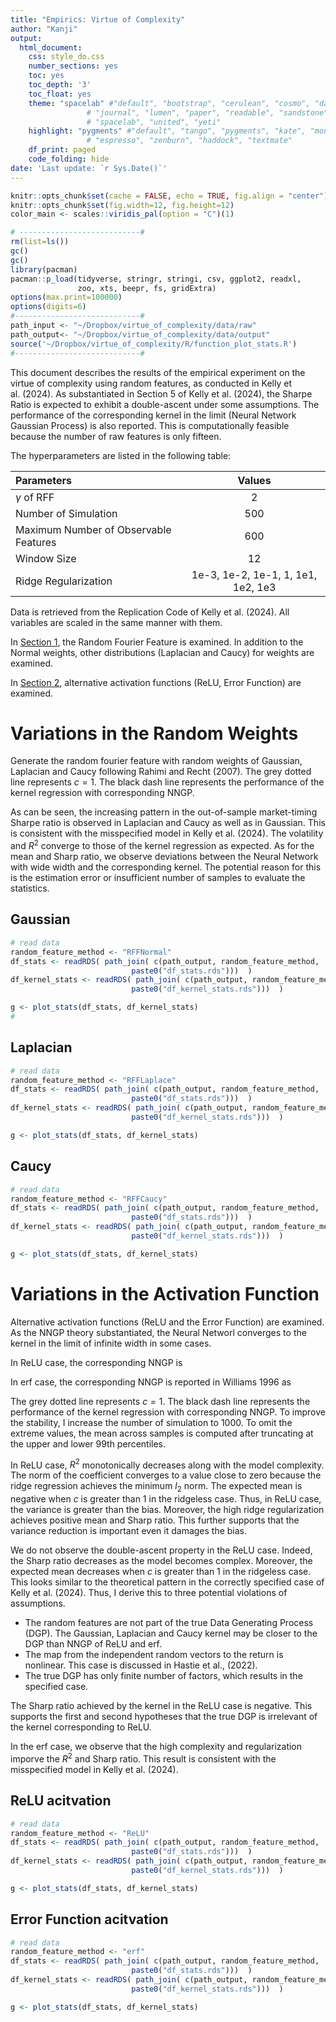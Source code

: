 ```yaml
---
title: "Empirics: Virtue of Complexity"
author: "Kanji"
output: 
  html_document:
    css: style_do.css
    number_sections: yes
    toc: yes
    toc_depth: '3'
    toc_float: yes
    theme: "spacelab" #"default", "bootstrap", "cerulean", "cosmo", "darkly", "flatly",
                 # "journal", "lumen", "paper", "readable", "sandstone", "simplex",
                 # "spacelab", "united", "yeti"
    highlight: "pygments" #"default", "tango", "pygments", "kate", "monochrome",
                 # "espresso", "zenburn", "haddock", "textmate"
    df_print: paged
    code_folding: hide
date: 'Last update: `r Sys.Date()`'
---
```


```r
knitr::opts_chunk$set(cache = FALSE, echo = TRUE, fig.align = "center")
knitr::opts_chunk$set(fig.width=12, fig.height=12) 
color_main <- scales::viridis_pal(option = "C")(1)
```


```r
# ---------------------------#
rm(list=ls())
gc()
gc()
library(pacman)
pacman::p_load(tidyverse, stringr, stringi, csv, ggplot2, readxl,
               zoo, xts, beepr, fs, gridExtra)
options(max.print=100000) 
options(digits=6) 
#----------------------------#
path_input <- "~/Dropbox/virtue_of_complexity/data/raw"
path_output<- "~/Dropbox/virtue_of_complexity/data/output"
source('~/Dropbox/virtue_of_complexity/R/function_plot_stats.R')
#----------------------------#
```

This document describes the results of the empirical experiment on the virtue of complexity using random features, as conducted in Kelly et al. (2024).
As substantiated in Section 5 of Kelly et al. (2024), the Sharpe Ratio is expected to exhibit a double-ascent under some assumptions.
The performance of the corresponding kernel in the limit (Neural Network Gaussian Process) is also reported.
This is computationally feasible because the number of raw features is only fifteen.

The hyperparameters are listed in the following table:

| Parameters | Values | 
| :--- | :---: |
| $\gamma$ of RFF | 2 |
| Number of Simulation | 500 |
| Maximum Number of Observable Features | 600 |
| Window Size | 12 |
| Ridge Regularization | 1e-3, 1e-2, 1e-1, 1, 1e1, 1e2, 1e3 |

Data is retrieved from the Replication Code of Kelly et al. (2024).
All variables are scaled in the same manner with them.


In [Section 1](#RW), the Random Fourier Feature is examined. In addition to the Normal weights, other distributions (Laplacian and Caucy) for weights are examined. 

In [Section 2](#AVF), alternative activation functions (ReLU, Error Function) are examined. 

# Variations in the Random Weights {#RW}
Generate the random fourier feature with random weights of Gaussian, Laplacian and Caucy following Rahimi and Recht (2007). 
The grey dotted line represents $c=1$.
The black dash line represents the performance of the kernel regression with corresponding NNGP.


As can be seen, the increasing pattern in the out-of-sample market-timing Sharpe ratio is observed in Laplacian and Caucy as well as in Gaussian.
This is consistent with the misspecified model in Kelly et al. (2024).
The volatility and $R^2$ converge to those of the kernel regression as expected.
As for the mean and Sharp ratio, we observe deviations between the Neural Network with wide width and the corresponding kernel.
The potential reason for this is the estimation error or insufficient number of samples to evaluate the statistics.


## Gaussian

```r
# read data
random_feature_method <- "RFFNormal"
df_stats <- readRDS( path_join( c(path_output, random_feature_method, 
                           paste0("df_stats.rds")))  )
df_kernel_stats <- readRDS( path_join( c(path_output, random_feature_method, 
                           paste0("df_kernel_stats.rds")))  )
```


```r
g <- plot_stats(df_stats, df_kernel_stats)
# 
```


## Laplacian

```r
# read data
random_feature_method <- "RFFLaplace"
df_stats <- readRDS( path_join( c(path_output, random_feature_method, 
                           paste0("df_stats.rds")))  )
df_kernel_stats <- readRDS( path_join( c(path_output, random_feature_method, 
                           paste0("df_kernel_stats.rds")))  )
```

```r
g <- plot_stats(df_stats, df_kernel_stats)

```

## Caucy

```r
# read data
random_feature_method <- "RFFCaucy"
df_stats <- readRDS( path_join( c(path_output, random_feature_method, 
                           paste0("df_stats.rds")))  )
df_kernel_stats <- readRDS( path_join( c(path_output, random_feature_method, 
                           paste0("df_kernel_stats.rds")))  )
```

```r
g <- plot_stats(df_stats, df_kernel_stats)

```

#  Variations in the Activation Function {#AVF}
Alternative activation functions (ReLU and the Error Function) are examined. 
As the NNGP theory substantiated, the Neural Networl converges to the kernel in the limit of infinite width in some cases.

In ReLU case, the corresponding NNGP is

\begin{align}
K(x_1, x_2) = 
\frac{1}{\pi} \left( x_1^\top x_2 \left( \pi - \arccos \left( \frac{x_1^\top x_2}{\|x_1\|_2 \|x_2\|_2} \right) \right) +　\sqrt{ \|x_1\|^2_2 \|x_2\|^2_2 - ( x_1^\top x_2 )^2} \right)
\end{align}


In erf case, the corresponding NNGP is reported in Williams 1996 as

\begin{align}
K(x_1, x_2) = 
\frac{2}{\pi} \arcsin \left( \frac{2 x_1^\top  x_2 }{\sqrt{1 + 2 x_1^\top  x_1} \cdot \sqrt{1 + 2 x_2^\top  x_2}} \right)
\end{align}

The grey dotted line represents $c=1$.
The black dash line represents the performance of the kernel regression with corresponding NNGP.
To improve the stability, I increase the number of simulation to 1000.
To omit the extreme values, the mean across samples is computed after truncating at the upper and lower 99th percentiles.

In ReLU case, $R^2$ monotonically decreases along with the model complexity.
The norm of the coefficient converges to a value close to zero because the ridge regression achieves the minimum $l_2$ norm.
The expected mean is negative when $c$ is greater than $1$ in the ridgeless case. 
Thus, in ReLU case, the variance is greater than the bias.
Moreover, the high ridge regularization achieves positive mean and Sharp ratio. 
This further supports that the variance reduction is important even it damages the bias.

We do not observe the double-ascent property in the ReLU case.
Indeed, the Sharp ratio decreases as the model becomes complex. 
Moreover, the expected mean decreases when $c$ is greater than $1$ in the ridgeless case. 
This looks similar to the theoretical pattern in the correctly specified case of Kelly et al. (2024).
Thus, I derive this to three potential violations of assumptions.

-   The random features are not part of the true Data Generating Process (DGP). The Gaussian, Laplacian and Caucy kernel may be closer to the DGP than NNGP of ReLU and erf.
-   The map from the independent random vectors to the return is nonlinear. This case is discussed in Hastie et al., (2022). 
-   The true DGP has only finite number of factors, which results in the specified case.

The Sharp ratio achieved by the kernel in the ReLU case is negative. 
This supports the first and second hypotheses that the true DGP is irrelevant of the kernel corresponding to ReLU.


In the erf case, we observe that the high complexity and regularization imporve the $R^2$ and Sharp ratio. 
This result is consistent with the misspecified model in Kelly et al. (2024).

## ReLU acitvation 

```r
# read data
random_feature_method <- "ReLU"
df_stats <- readRDS( path_join( c(path_output, random_feature_method, 
                           paste0("df_stats.rds")))  )
df_kernel_stats <- readRDS( path_join( c(path_output, random_feature_method, 
                           paste0("df_kernel_stats.rds")))  )
```


```r
g <- plot_stats(df_stats, df_kernel_stats)

```

## Error Function acitvation


```r
# read data
random_feature_method <- "erf"
df_stats <- readRDS( path_join( c(path_output, random_feature_method,
                           paste0("df_stats.rds")))  )
df_kernel_stats <- readRDS( path_join( c(path_output, random_feature_method, 
                           paste0("df_kernel_stats.rds")))  )
```


```r
g <- plot_stats(df_stats, df_kernel_stats)

```


